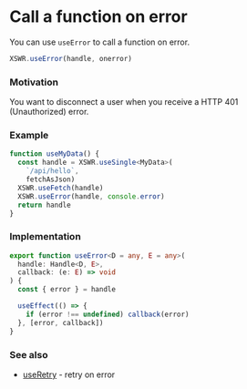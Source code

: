 # Call a function on error

You can use `useError` to call a function on error.

```typescript
XSWR.useError(handle, onerror) 
```

### Motivation

You want to disconnect a user when you receive a HTTP 401 (Unauthorized) error.

### Example

```typescript
function useMyData() {
  const handle = XSWR.useSingle<MyData>(
    `/api/hello`, 
    fetchAsJson)
  XSWR.useFetch(handle)
  XSWR.useError(handle, console.error)
  return handle
}
```

### Implementation

```typescript
export function useError<D = any, E = any>(
  handle: Handle<D, E>,
  callback: (e: E) => void
) {
  const { error } = handle

  useEffect(() => {
    if (error !== undefined) callback(error)
  }, [error, callback])
}
```

### See also

- [useRetry](/features/use-retry) - retry on error